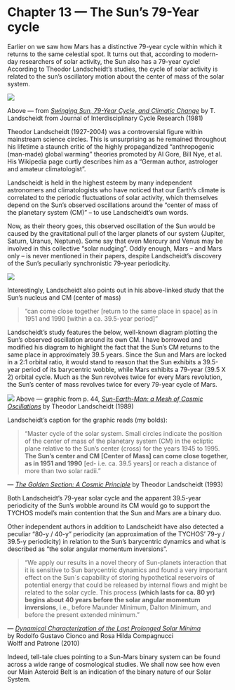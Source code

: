 Chapter 13 — The Sun’s 79-Year cycle
====================================

Earlier on we saw how Mars has a distinctive 79-year cycle within which it returns to the same celestial spot. It turns out that, according to modern-day researchers of solar activity, the Sun also has a 79-year cycle! According to Theodor Landscheidt’s studies, the cycle of solar activity is related to the sun’s oscillatory motion about the center of mass of the solar system.

![](https://www.tychos.info/book_imagery/061_Landscheidt_79year_Sun_Cycle.jpg)

  

Above — from _[Swinging Sun, 79-Year Cycle, and Climatic Change](https://www.tychos.info/citation/063A_Swinging-Sun.htm)_ by T. Landscheidt from Journal of Interdisciplinary Cycle Research (1981)

Theodor Landscheidt (1927-2004) was a controversial figure within mainstream science circles. This is unsurprising as he remained throughout his lifetime a staunch critic of the highly propagandized “anthropogenic (man-made) global warming” theories promoted by Al Gore, Bill Nye, et al. His Wikipedia page curtly describes him as a “German author, astrologer and amateur climatologist”.

Landscheidt is held in the highest esteem by many independent astronomers and climatologists who have noticed that our Earth’s climate is correlated to the periodic fluctuations of solar activity, which themselves depend on the Sun’s observed oscillations around the “center of mass of the planetary system (CM)” – to use Landscheidt’s own words.

Now, as their theory goes, this observed oscillation of the Sun would be caused by the gravitational pull of the larger planets of our system (Jupiter, Saturn, Uranus, Neptune). Some say that even Mercury and Venus may be involved in this collective “solar nudging”. Oddly enough, Mars – and Mars only – is never mentioned in their papers, despite Landscheidt’s discovery of the Sun’s peculiarly synchronistic 79-year periodicity.

![](https://www.tychos.info/book_imagery/062_Landscheidt_79year_Sun_Cycle_02.jpg)

Interestingly, Landscheidt also points out in his above-linked study that the Sun’s nucleus and CM (center of mass)

> “can come close together \[return to the same place in space\] as in 1951 and 1990 \[within a ca. 39.5-year period\]”

Landscheidt’s study features the below, well-known diagram plotting the Sun’s observed oscillation around its own CM. I have borrowed and modified his diagram to highlight the fact that the Sun’s CM returns to the same place in approximately 39.5 years. Since the Sun and Mars are locked in a 2:1 orbital ratio, it would stand to reason that the Sun exhibits a 39.5-year period of its barycentric wobble, while Mars exhibits a 79-year (39.5 X 2) orbital cycle. Much as the Sun revolves twice for every Mars revolution, the Sun’s center of mass revolves twice for every 79-year cycle of Mars.

![](https://www.tychos.info/book_imagery/063_SunBarycenter_39-5years_01.jpg)
Above — graphic from p. 44, _[Sun-Earth-Man: a Mesh of Cosmic Oscillations](https://www.tychos.info/citation/070A_Sun-Earth-Men.pdf)_ by Theodor Landscheidt (1989)

Landscheidt’s caption for the graphic reads (my bolds):

> “Master cycle of the solar system. Small circles indicate the position of the center of mass of the planetary system (CM) in the ecliptic plane relative to the Sun’s center (cross) for the years 1945 to 1995. **The Sun’s center and CM \[Center of Mass\] can come close together, as in 1951 and 1990** \[ed- i.e. ca. 39.5 years\] or reach a distance of more than two solar radii.”

— _[The Golden Section: A Cosmic Principle](https://www.tychos.info/citation/064A_Golden-section.htm)_ by Theodor Landscheidt (1993)

Both Landscheidt’s 79-year solar cycle and the apparent 39.5-year periodicity of the Sun’s wobble around its CM would go to support the TYCHOS model’s main contention that the Sun and Mars are a binary duo.

Other independent authors in addition to Landscheidt have also detected a peculiar “80-y / 40-y” periodicity (an approximation of the TYCHOS’ 79-y / 39.5-y periodicity) in relation to the Sun’s barycentric dynamics and what is described as “the solar angular momentum inversions”.

> “We apply our results in a novel theory of Sun-planets interaction that it is sensitive to Sun barycentric dynamics and found a very important effect on the Sun´s capability of storing hypothetical reservoirs of potential energy that could be released by internal flows and might be related to the solar cycle. This process **(which lasts for ca. 80 yr) begins about 40 years before the solar angular momentum inversions**, i.e., before Maunder Minimum, Dalton Minimum, and before the present extended minimum.”

— _[Dynamical Characterization of the Last Prolonged Solar Minima](https://www.tychos.info/citation/064B_Dynamical-Characterization.pdf)_  
by Rodolfo Gustavo Cionco and Rosa Hilda Compagnucci  
Wolff and Patrone (2010)

Indeed, tell-tale clues pointing to a Sun-Mars binary system can be found across a wide range of cosmological studies. We shall now see how even our Main Asteroid Belt is an indication of the binary nature of our Solar System.
